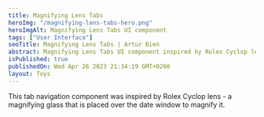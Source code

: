 ```yaml
---
title: Magnifying Lens Tabs
heroImg: "/magnifying-lens-tabs-hero.png"
heroImgAlt: Magnifying Lens Tabs UI component
tags: ["User Interface"]
seoTitle: Magnifying Lens Tabs | Artur Bień
abstract: Magnifying Lens Tabs UI component inspired by Rolex Cyclop lens.
isPublished: true
publishedOn: Wed Apr 26 2023 21:34:19 GMT+0200
layout: Toys
---
```


<MagnifyingLensTabs />

This tab navigation component was inspired by
Rolex Cyclop lens -
a magnifying glass that is placed over the date window
to magnify it.
